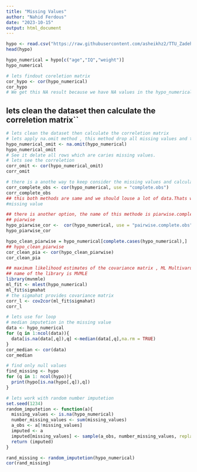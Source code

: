 ---
title: "Missing Values"
author: "Nahid Ferdous"
date: "2023-10-15"
output: html_document
---
```{r}
hypo <- read.csv("https://raw.githubusercontent.com/asheikhz2/TTU_Zadeh/main/hypo.csv")
head(hypo)

```
```{r}
hypo_numerical = hypo[c("age","IQ","weight")]
hypo_numerical
```
```{r}
# lets findout coreletion matrix
cor_hypo <- cor(hypo_numerical)
cor_hypo
# We get this NA result because we have NA values in the hypo_numerical datasets. 
```
## lets clean the dataset then calculate the correletion matrix``
```{r}
# lets clean the dataset then calculate the correletion matrix
# lets apply na.omit method , this method drop all missing values and this is not a good practice 
hypo_numerical_omit <- na.omit(hypo_numerical)
hypo_numerical_omit
# See it delate all rows which are caries missing values.
# lets see the correletion 
corr_omit <- cor(hypo_numerical_omit)
corr_omit

```

```{r}
# there is a anothe way to keep consider the missing values and calculate correletion. Then we will use cor method with an abbreviation, the abbriviation is complete.obs
corr_complete_obs <- cor(hypo_numerical, use = "complete.obs")
corr_complete_obs
## this both methods are same and we should louse a lot of data.Thats why we ignore this if we have a lots of
#missing value
```

```{r}
## there is another option, the name of this methode is piarwise.complete.obs, this method delact missing value
## piarwise 
hypo_piarwise_cor <-  cor(hypo_numerical, use = "pairwise.complete.obs")
hypo_piarwise_cor

```
```{r}
hypo_clean_piarwise = hypo_numerical[complete.cases(hypo_numerical),]
## hypo_clean_piarwise
cor_clean_pia <- cor(hypo_clean_piarwise)
cor_clean_pia
```
```{r}
## maximum likelihood estimates of the covariance matrix , ML Multivaruate normal data with missing values.
## name of the library is MVMLE 
library(mvnmle)
ml_fit <- mlest(hypo_numerical)
ml_fit$sigmahat
# the sigmahat provides covariance matrix 
corr_l <- cov2cor(ml_fit$sigmahat)
corr_l
```
```{r}
# lets use for loop 
# median imputetion in the missing value
data <- hypo_numerical
for (q in 1:ncol(data)){
  data[is.na(data[,q]),q] <-median(data[,q],na.rm = TRUE)
}
cor_median <- cor(data)
cor_median
```
```{r}
# find only null values 
find_missing <- hypo
for (q in 1: ncol(hypo)){
  print(hypo[is.na(hypo[,q]),q])
}
```

```{r}
# lets work with random number imputetion 
set.seed(1234)
random_imputetion <- function(a){
  missing_values <- is.na(hypo_numerical)
  number_missing_values <- sum(missing_values)
  a_obs <- a[!missing_values]
  imputed <- a 
  imputed[missing_values] <- sample(a_obs, number_missing_values, replace = TRUE)
  return (imputed)
}

rand_missing <- random_imputetion(hypo_numerical)
cor(rand_missing)
```

























































